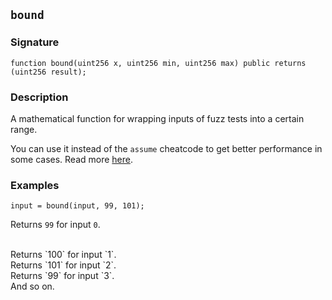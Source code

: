 ## `bound`

### Signature

```solidity
function bound(uint256 x, uint256 min, uint256 max) public returns (uint256 result);
```

### Description

A mathematical function for wrapping inputs of fuzz tests into a certain range.

You can use it instead of the `assume` cheatcode to get better performance in some cases. Read more [here](/reference/cheatcodes/assume.mdx).

### Examples

```solidity
input = bound(input, 99, 101);
```

Returns `99` for input `0`.

<br>
Returns `100` for input `1`.
<br>
Returns `101` for input `2`.
<br>
Returns `99` for input `3`.
<br>
And so on.
